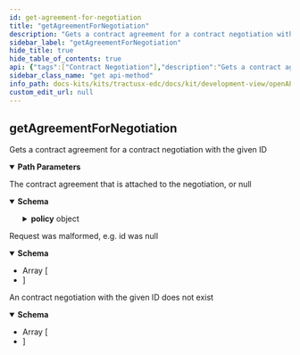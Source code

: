 ```yaml
---
id: get-agreement-for-negotiation
title: "getAgreementForNegotiation"
description: "Gets a contract agreement for a contract negotiation with the given ID"
sidebar_label: "getAgreementForNegotiation"
hide_title: true
hide_table_of_contents: true
api: {"tags":["Contract Negotiation"],"description":"Gets a contract agreement for a contract negotiation with the given ID","operationId":"getAgreementForNegotiation","parameters":[{"name":"id","in":"path","required":true,"style":"simple","explode":false,"schema":{"type":"string","example":null}}],"responses":{"200":{"description":"The contract agreement that is attached to the negotiation, or null","content":{"application/json":{"schema":{"type":"object","properties":{"@context":{"type":"object","example":null},"@id":{"type":"string","example":null},"@type":{"type":"string","example":null},"assetId":{"type":"string","example":null},"consumerId":{"type":"string","example":null},"contractSigningDate":{"type":"integer","format":"int64","example":null},"policy":{"type":"object","properties":{"@type":{"type":"string","example":null,"enum":["SET","OFFER","CONTRACT"]},"assignee":{"type":"string","example":null},"assigner":{"type":"string","example":null},"extensibleProperties":{"type":"object","additionalProperties":{"type":"object","example":null},"example":null},"inheritsFrom":{"type":"string","example":null},"obligations":{"type":"array","example":null,"items":{"type":"object","properties":{"action":{"type":"object","properties":{"constraint":{"required":["edctype"],"type":"object","properties":{"edctype":{"type":"string","example":null}},"example":null,"discriminator":{"propertyName":"edctype"},"title":"Constraint"},"includedIn":{"type":"string","example":null},"type":{"type":"string","example":null}},"example":null,"title":"Action"},"assignee":{"type":"string","example":null},"assigner":{"type":"string","example":null},"consequence":"circular(Duty)","constraints":{"type":"array","example":null,"items":{"required":["edctype"],"type":"object","properties":{"edctype":{"type":"string","example":null}},"example":null,"discriminator":{"propertyName":"edctype"},"title":"Constraint"}},"parentPermission":{"type":"object","properties":{"action":{"type":"object","properties":{"constraint":{"required":["edctype"],"type":"object","properties":{"edctype":{"type":"string","example":null}},"example":null,"discriminator":{"propertyName":"edctype"},"title":"Constraint"},"includedIn":{"type":"string","example":null},"type":{"type":"string","example":null}},"example":null,"title":"Action"},"assignee":{"type":"string","example":null},"assigner":{"type":"string","example":null},"constraints":{"type":"array","example":null,"items":{"required":["edctype"],"type":"object","properties":{"edctype":{"type":"string","example":null}},"example":null,"discriminator":{"propertyName":"edctype"},"title":"Constraint"}},"duties":{"type":"array","example":null,"items":"circular(Duty)"},"target":{"type":"string","example":null}},"example":null,"title":"Permission"},"target":{"type":"string","example":null}},"example":null,"title":"Duty"}},"permissions":{"type":"array","example":null,"items":{"type":"object","properties":{"action":{"type":"object","properties":{"constraint":{"required":["edctype"],"type":"object","properties":{"edctype":{"type":"string","example":null}},"example":null,"discriminator":{"propertyName":"edctype"},"title":"Constraint"},"includedIn":{"type":"string","example":null},"type":{"type":"string","example":null}},"example":null,"title":"Action"},"assignee":{"type":"string","example":null},"assigner":{"type":"string","example":null},"constraints":{"type":"array","example":null,"items":{"required":["edctype"],"type":"object","properties":{"edctype":{"type":"string","example":null}},"example":null,"discriminator":{"propertyName":"edctype"},"title":"Constraint"}},"duties":{"type":"array","example":null,"items":{"type":"object","properties":{"action":{"type":"object","properties":{"constraint":{"required":["edctype"],"type":"object","properties":{"edctype":{"type":"string","example":null}},"example":null,"discriminator":{"propertyName":"edctype"},"title":"Constraint"},"includedIn":{"type":"string","example":null},"type":{"type":"string","example":null}},"example":null,"title":"Action"},"assignee":{"type":"string","example":null},"assigner":{"type":"string","example":null},"consequence":"circular(Duty)","constraints":{"type":"array","example":null,"items":{"required":["edctype"],"type":"object","properties":{"edctype":{"type":"string","example":null}},"example":null,"discriminator":{"propertyName":"edctype"},"title":"Constraint"}},"parentPermission":"circular(Permission)","target":{"type":"string","example":null}},"example":null,"title":"Duty"}},"target":{"type":"string","example":null}},"example":null,"title":"Permission"}},"prohibitions":{"type":"array","example":null,"items":{"type":"object","properties":{"action":{"type":"object","properties":{"constraint":{"required":["edctype"],"type":"object","properties":{"edctype":{"type":"string","example":null}},"example":null,"discriminator":{"propertyName":"edctype"},"title":"Constraint"},"includedIn":{"type":"string","example":null},"type":{"type":"string","example":null}},"example":null,"title":"Action"},"assignee":{"type":"string","example":null},"assigner":{"type":"string","example":null},"constraints":{"type":"array","example":null,"items":{"required":["edctype"],"type":"object","properties":{"edctype":{"type":"string","example":null}},"example":null,"discriminator":{"propertyName":"edctype"},"title":"Constraint"}},"target":{"type":"string","example":null}},"example":null,"title":"Prohibition"}},"target":{"type":"string","example":null}},"example":null,"title":"Policy"},"providerId":{"type":"string","example":null}},"example":null,"title":"ContractAgreementDto"}}}},"400":{"description":"Request was malformed, e.g. id was null","content":{"application/json":{"schema":{"type":"array","example":null,"items":{"type":"object","properties":{"invalidValue":{"type":"object","example":null},"message":{"type":"string","example":null},"path":{"type":"string","example":null},"type":{"type":"string","example":null}},"example":null,"title":"ApiErrorDetail"}}}}},"404":{"description":"An contract negotiation with the given ID does not exist","content":{"application/json":{"schema":{"type":"array","example":null,"items":{"type":"object","properties":{"invalidValue":{"type":"object","example":null},"message":{"type":"string","example":null},"path":{"type":"string","example":null},"type":{"type":"string","example":null}},"example":null,"title":"ApiErrorDetail"}}}}}},"method":"get","path":"/v2/contractnegotiations/{id}/agreement","servers":[{"url":"/"}],"info":{"title":"management-api","description":"REST API documentation for the management-api","version":"0.1.3-SNAPSHOT"},"postman":{"name":"get Agreement For Negotiation","description":{"content":"Gets a contract agreement for a contract negotiation with the given ID","type":"text/plain"},"url":{"path":["v2","contractnegotiations",":id","agreement"],"host":["{{baseUrl}}"],"query":[],"variable":[{"disabled":false,"description":{"content":"(Required) ","type":"text/plain"},"type":"any","value":"","key":"id"}]},"header":[{"key":"Accept","value":"application/json"}],"method":"GET"}}
sidebar_class_name: "get api-method"
info_path: docs-kits/kits/tractusx-edc/docs/kit/development-view/openAPI/management-api/management-api
custom_edit_url: null
---
```



## getAgreementForNegotiation



Gets a contract agreement for a contract negotiation with the given ID

<details style={{"marginBottom":"1rem"}} data-collapsed={false} open={true}><summary style={{}}><strong>Path Parameters</strong></summary><div><ul><ParamsItem className={"paramsItem"} param={{"name":"id","in":"path","required":true,"style":"simple","explode":false,"schema":{"type":"string","example":null}}}></ParamsItem></ul></div></details><div><ApiTabs><TabItem label={"200"} value={"200"}><div>

The contract agreement that is attached to the negotiation, or null

</div><div><MimeTabs schemaType={"response"}><TabItem label={"application/json"} value={"application/json"}><SchemaTabs><TabItem label={"Schema"} value={"Schema"}><details style={{}} data-collapsed={false} open={true}><summary style={{"textAlign":"left"}}><strong>Schema</strong></summary><div style={{"textAlign":"left","marginLeft":"1rem"}}></div><ul style={{"marginLeft":"1rem"}}><SchemaItem collapsible={false} name={"@context"} required={false} schemaName={"object"} qualifierMessage={undefined} schema={{"type":"object","example":null}}></SchemaItem><SchemaItem collapsible={false} name={"@id"} required={false} schemaName={"string"} qualifierMessage={undefined} schema={{"type":"string","example":null}}></SchemaItem><SchemaItem collapsible={false} name={"@type"} required={false} schemaName={"string"} qualifierMessage={undefined} schema={{"type":"string","example":null}}></SchemaItem><SchemaItem collapsible={false} name={"assetId"} required={false} schemaName={"string"} qualifierMessage={undefined} schema={{"type":"string","example":null}}></SchemaItem><SchemaItem collapsible={false} name={"consumerId"} required={false} schemaName={"string"} qualifierMessage={undefined} schema={{"type":"string","example":null}}></SchemaItem><SchemaItem collapsible={false} name={"contractSigningDate"} required={false} schemaName={"int64"} qualifierMessage={undefined} schema={{"type":"integer","format":"int64","example":null}}></SchemaItem><SchemaItem collapsible={true} className={"schemaItem"}><details style={{}}><summary style={{}}><strong>policy</strong><span style={{"opacity":"0.6"}}> object</span></summary><div style={{"marginLeft":"1rem"}}><SchemaItem collapsible={false} name={"@type"} required={false} schemaName={"string"} qualifierMessage={"**Possible values:** [`SET`, `OFFER`, `CONTRACT`]"} schema={{"type":"string","example":null,"enum":["SET","OFFER","CONTRACT"]}}></SchemaItem><SchemaItem collapsible={false} name={"assignee"} required={false} schemaName={"string"} qualifierMessage={undefined} schema={{"type":"string","example":null}}></SchemaItem><SchemaItem collapsible={false} name={"assigner"} required={false} schemaName={"string"} qualifierMessage={undefined} schema={{"type":"string","example":null}}></SchemaItem><SchemaItem collapsible={true} className={"schemaItem"}><details style={{}}><summary style={{}}><strong>extensibleProperties</strong><span style={{"opacity":"0.6"}}> object</span></summary><div style={{"marginLeft":"1rem"}}><li><div><code>property name*</code><span style={{"opacity":"0.6"}}> object</span></div></li></div></details></SchemaItem><SchemaItem collapsible={false} name={"inheritsFrom"} required={false} schemaName={"string"} qualifierMessage={undefined} schema={{"type":"string","example":null}}></SchemaItem><SchemaItem collapsible={true} className={"schemaItem"}><details style={{}}><summary style={{}}><strong>obligations</strong><span style={{"opacity":"0.6"}}> object[]</span></summary><div style={{"marginLeft":"1rem"}}><li><div style={{"fontSize":"var(--ifm-code-font-size)","opacity":"0.6","marginLeft":"-.5rem","paddingBottom":".5rem"}}>Array [</div></li><SchemaItem collapsible={true} className={"schemaItem"}><details style={{}}><summary style={{}}><strong>action</strong><span style={{"opacity":"0.6"}}> object</span></summary><div style={{"marginLeft":"1rem"}}><SchemaItem collapsible={true} className={"schemaItem"}><details style={{}}><summary style={{}}><strong>constraint</strong><span style={{"opacity":"0.6"}}> object</span></summary><div style={{"marginLeft":"1rem"}}></div></details></SchemaItem><SchemaItem collapsible={false} name={"includedIn"} required={false} schemaName={"string"} qualifierMessage={undefined} schema={{"type":"string","example":null}}></SchemaItem><SchemaItem collapsible={false} name={"type"} required={false} schemaName={"string"} qualifierMessage={undefined} schema={{"type":"string","example":null}}></SchemaItem></div></details></SchemaItem><SchemaItem collapsible={false} name={"assignee"} required={false} schemaName={"string"} qualifierMessage={undefined} schema={{"type":"string","example":null}}></SchemaItem><SchemaItem collapsible={false} name={"assigner"} required={false} schemaName={"string"} qualifierMessage={undefined} schema={{"type":"string","example":null}}></SchemaItem><SchemaItem collapsible={false} name={"consequence"} required={false} schemaName={""} qualifierMessage={undefined} schema={"circular(Duty)"}></SchemaItem><SchemaItem collapsible={true} className={"schemaItem"}><details style={{}}><summary style={{}}><strong>constraints</strong><span style={{"opacity":"0.6"}}> object[]</span></summary><div style={{"marginLeft":"1rem"}}><li><div style={{"fontSize":"var(--ifm-code-font-size)","opacity":"0.6","marginLeft":"-.5rem","paddingBottom":".5rem"}}>Array [</div></li><li><div style={{"fontSize":"var(--ifm-code-font-size)","opacity":"0.6","marginLeft":"-.5rem"}}>]</div></li></div></details></SchemaItem><SchemaItem collapsible={true} className={"schemaItem"}><details style={{}}><summary style={{}}><strong>parentPermission</strong><span style={{"opacity":"0.6"}}> object</span></summary><div style={{"marginLeft":"1rem"}}><SchemaItem collapsible={true} className={"schemaItem"}><details style={{}}><summary style={{}}><strong>action</strong><span style={{"opacity":"0.6"}}> object</span></summary><div style={{"marginLeft":"1rem"}}><SchemaItem collapsible={true} className={"schemaItem"}><details style={{}}><summary style={{}}><strong>constraint</strong><span style={{"opacity":"0.6"}}> object</span></summary><div style={{"marginLeft":"1rem"}}></div></details></SchemaItem><SchemaItem collapsible={false} name={"includedIn"} required={false} schemaName={"string"} qualifierMessage={undefined} schema={{"type":"string","example":null}}></SchemaItem><SchemaItem collapsible={false} name={"type"} required={false} schemaName={"string"} qualifierMessage={undefined} schema={{"type":"string","example":null}}></SchemaItem></div></details></SchemaItem><SchemaItem collapsible={false} name={"assignee"} required={false} schemaName={"string"} qualifierMessage={undefined} schema={{"type":"string","example":null}}></SchemaItem><SchemaItem collapsible={false} name={"assigner"} required={false} schemaName={"string"} qualifierMessage={undefined} schema={{"type":"string","example":null}}></SchemaItem><SchemaItem collapsible={true} className={"schemaItem"}><details style={{}}><summary style={{}}><strong>constraints</strong><span style={{"opacity":"0.6"}}> object[]</span></summary><div style={{"marginLeft":"1rem"}}><li><div style={{"fontSize":"var(--ifm-code-font-size)","opacity":"0.6","marginLeft":"-.5rem","paddingBottom":".5rem"}}>Array [</div></li><li><div style={{"fontSize":"var(--ifm-code-font-size)","opacity":"0.6","marginLeft":"-.5rem"}}>]</div></li></div></details></SchemaItem><SchemaItem collapsible={false} name={"duties"} required={false} schemaName={"undefined[]"} qualifierMessage={undefined} schema={{"type":"array","example":null,"items":"circular(Duty)"}}></SchemaItem><SchemaItem collapsible={false} name={"target"} required={false} schemaName={"string"} qualifierMessage={undefined} schema={{"type":"string","example":null}}></SchemaItem></div></details></SchemaItem><SchemaItem collapsible={false} name={"target"} required={false} schemaName={"string"} qualifierMessage={undefined} schema={{"type":"string","example":null}}></SchemaItem><li><div style={{"fontSize":"var(--ifm-code-font-size)","opacity":"0.6","marginLeft":"-.5rem"}}>]</div></li></div></details></SchemaItem><SchemaItem collapsible={true} className={"schemaItem"}><details style={{}}><summary style={{}}><strong>permissions</strong><span style={{"opacity":"0.6"}}> object[]</span></summary><div style={{"marginLeft":"1rem"}}><li><div style={{"fontSize":"var(--ifm-code-font-size)","opacity":"0.6","marginLeft":"-.5rem","paddingBottom":".5rem"}}>Array [</div></li><SchemaItem collapsible={true} className={"schemaItem"}><details style={{}}><summary style={{}}><strong>action</strong><span style={{"opacity":"0.6"}}> object</span></summary><div style={{"marginLeft":"1rem"}}><SchemaItem collapsible={true} className={"schemaItem"}><details style={{}}><summary style={{}}><strong>constraint</strong><span style={{"opacity":"0.6"}}> object</span></summary><div style={{"marginLeft":"1rem"}}></div></details></SchemaItem><SchemaItem collapsible={false} name={"includedIn"} required={false} schemaName={"string"} qualifierMessage={undefined} schema={{"type":"string","example":null}}></SchemaItem><SchemaItem collapsible={false} name={"type"} required={false} schemaName={"string"} qualifierMessage={undefined} schema={{"type":"string","example":null}}></SchemaItem></div></details></SchemaItem><SchemaItem collapsible={false} name={"assignee"} required={false} schemaName={"string"} qualifierMessage={undefined} schema={{"type":"string","example":null}}></SchemaItem><SchemaItem collapsible={false} name={"assigner"} required={false} schemaName={"string"} qualifierMessage={undefined} schema={{"type":"string","example":null}}></SchemaItem><SchemaItem collapsible={true} className={"schemaItem"}><details style={{}}><summary style={{}}><strong>constraints</strong><span style={{"opacity":"0.6"}}> object[]</span></summary><div style={{"marginLeft":"1rem"}}><li><div style={{"fontSize":"var(--ifm-code-font-size)","opacity":"0.6","marginLeft":"-.5rem","paddingBottom":".5rem"}}>Array [</div></li><li><div style={{"fontSize":"var(--ifm-code-font-size)","opacity":"0.6","marginLeft":"-.5rem"}}>]</div></li></div></details></SchemaItem><SchemaItem collapsible={true} className={"schemaItem"}><details style={{}}><summary style={{}}><strong>duties</strong><span style={{"opacity":"0.6"}}> object[]</span></summary><div style={{"marginLeft":"1rem"}}><li><div style={{"fontSize":"var(--ifm-code-font-size)","opacity":"0.6","marginLeft":"-.5rem","paddingBottom":".5rem"}}>Array [</div></li><SchemaItem collapsible={true} className={"schemaItem"}><details style={{}}><summary style={{}}><strong>action</strong><span style={{"opacity":"0.6"}}> object</span></summary><div style={{"marginLeft":"1rem"}}><SchemaItem collapsible={true} className={"schemaItem"}><details style={{}}><summary style={{}}><strong>constraint</strong><span style={{"opacity":"0.6"}}> object</span></summary><div style={{"marginLeft":"1rem"}}></div></details></SchemaItem><SchemaItem collapsible={false} name={"includedIn"} required={false} schemaName={"string"} qualifierMessage={undefined} schema={{"type":"string","example":null}}></SchemaItem><SchemaItem collapsible={false} name={"type"} required={false} schemaName={"string"} qualifierMessage={undefined} schema={{"type":"string","example":null}}></SchemaItem></div></details></SchemaItem><SchemaItem collapsible={false} name={"assignee"} required={false} schemaName={"string"} qualifierMessage={undefined} schema={{"type":"string","example":null}}></SchemaItem><SchemaItem collapsible={false} name={"assigner"} required={false} schemaName={"string"} qualifierMessage={undefined} schema={{"type":"string","example":null}}></SchemaItem><SchemaItem collapsible={false} name={"consequence"} required={false} schemaName={""} qualifierMessage={undefined} schema={"circular(Duty)"}></SchemaItem><SchemaItem collapsible={true} className={"schemaItem"}><details style={{}}><summary style={{}}><strong>constraints</strong><span style={{"opacity":"0.6"}}> object[]</span></summary><div style={{"marginLeft":"1rem"}}><li><div style={{"fontSize":"var(--ifm-code-font-size)","opacity":"0.6","marginLeft":"-.5rem","paddingBottom":".5rem"}}>Array [</div></li><li><div style={{"fontSize":"var(--ifm-code-font-size)","opacity":"0.6","marginLeft":"-.5rem"}}>]</div></li></div></details></SchemaItem><SchemaItem collapsible={false} name={"parentPermission"} required={false} schemaName={""} qualifierMessage={undefined} schema={"circular(Permission)"}></SchemaItem><SchemaItem collapsible={false} name={"target"} required={false} schemaName={"string"} qualifierMessage={undefined} schema={{"type":"string","example":null}}></SchemaItem><li><div style={{"fontSize":"var(--ifm-code-font-size)","opacity":"0.6","marginLeft":"-.5rem"}}>]</div></li></div></details></SchemaItem><SchemaItem collapsible={false} name={"target"} required={false} schemaName={"string"} qualifierMessage={undefined} schema={{"type":"string","example":null}}></SchemaItem><li><div style={{"fontSize":"var(--ifm-code-font-size)","opacity":"0.6","marginLeft":"-.5rem"}}>]</div></li></div></details></SchemaItem><SchemaItem collapsible={true} className={"schemaItem"}><details style={{}}><summary style={{}}><strong>prohibitions</strong><span style={{"opacity":"0.6"}}> object[]</span></summary><div style={{"marginLeft":"1rem"}}><li><div style={{"fontSize":"var(--ifm-code-font-size)","opacity":"0.6","marginLeft":"-.5rem","paddingBottom":".5rem"}}>Array [</div></li><SchemaItem collapsible={true} className={"schemaItem"}><details style={{}}><summary style={{}}><strong>action</strong><span style={{"opacity":"0.6"}}> object</span></summary><div style={{"marginLeft":"1rem"}}><SchemaItem collapsible={true} className={"schemaItem"}><details style={{}}><summary style={{}}><strong>constraint</strong><span style={{"opacity":"0.6"}}> object</span></summary><div style={{"marginLeft":"1rem"}}></div></details></SchemaItem><SchemaItem collapsible={false} name={"includedIn"} required={false} schemaName={"string"} qualifierMessage={undefined} schema={{"type":"string","example":null}}></SchemaItem><SchemaItem collapsible={false} name={"type"} required={false} schemaName={"string"} qualifierMessage={undefined} schema={{"type":"string","example":null}}></SchemaItem></div></details></SchemaItem><SchemaItem collapsible={false} name={"assignee"} required={false} schemaName={"string"} qualifierMessage={undefined} schema={{"type":"string","example":null}}></SchemaItem><SchemaItem collapsible={false} name={"assigner"} required={false} schemaName={"string"} qualifierMessage={undefined} schema={{"type":"string","example":null}}></SchemaItem><SchemaItem collapsible={true} className={"schemaItem"}><details style={{}}><summary style={{}}><strong>constraints</strong><span style={{"opacity":"0.6"}}> object[]</span></summary><div style={{"marginLeft":"1rem"}}><li><div style={{"fontSize":"var(--ifm-code-font-size)","opacity":"0.6","marginLeft":"-.5rem","paddingBottom":".5rem"}}>Array [</div></li><li><div style={{"fontSize":"var(--ifm-code-font-size)","opacity":"0.6","marginLeft":"-.5rem"}}>]</div></li></div></details></SchemaItem><SchemaItem collapsible={false} name={"target"} required={false} schemaName={"string"} qualifierMessage={undefined} schema={{"type":"string","example":null}}></SchemaItem><li><div style={{"fontSize":"var(--ifm-code-font-size)","opacity":"0.6","marginLeft":"-.5rem"}}>]</div></li></div></details></SchemaItem><SchemaItem collapsible={false} name={"target"} required={false} schemaName={"string"} qualifierMessage={undefined} schema={{"type":"string","example":null}}></SchemaItem></div></details></SchemaItem><SchemaItem collapsible={false} name={"providerId"} required={false} schemaName={"string"} qualifierMessage={undefined} schema={{"type":"string","example":null}}></SchemaItem></ul></details></TabItem><TabItem label={"Example (from schema)"} value={"Example (from schema)"}><ResponseSamples responseExample={"null"} language={"json"}></ResponseSamples></TabItem></SchemaTabs></TabItem></MimeTabs></div></TabItem><TabItem label={"400"} value={"400"}><div>

Request was malformed, e.g. id was null

</div><div><MimeTabs schemaType={"response"}><TabItem label={"application/json"} value={"application/json"}><SchemaTabs><TabItem label={"Schema"} value={"Schema"}><details style={{}} data-collapsed={false} open={true}><summary style={{"textAlign":"left"}}><strong>Schema</strong></summary><div style={{"textAlign":"left","marginLeft":"1rem"}}></div><ul style={{"marginLeft":"1rem"}}><li><div style={{"fontSize":"var(--ifm-code-font-size)","opacity":"0.6","marginLeft":"-.5rem","paddingBottom":".5rem"}}>Array [</div></li><SchemaItem collapsible={false} name={"invalidValue"} required={false} schemaName={"object"} qualifierMessage={undefined} schema={{"type":"object","example":null}}></SchemaItem><SchemaItem collapsible={false} name={"message"} required={false} schemaName={"string"} qualifierMessage={undefined} schema={{"type":"string","example":null}}></SchemaItem><SchemaItem collapsible={false} name={"path"} required={false} schemaName={"string"} qualifierMessage={undefined} schema={{"type":"string","example":null}}></SchemaItem><SchemaItem collapsible={false} name={"type"} required={false} schemaName={"string"} qualifierMessage={undefined} schema={{"type":"string","example":null}}></SchemaItem><li><div style={{"fontSize":"var(--ifm-code-font-size)","opacity":"0.6","marginLeft":"-.5rem"}}>]</div></li></ul></details></TabItem><TabItem label={"Example (from schema)"} value={"Example (from schema)"}><ResponseSamples responseExample={"null"} language={"json"}></ResponseSamples></TabItem></SchemaTabs></TabItem></MimeTabs></div></TabItem><TabItem label={"404"} value={"404"}><div>

An contract negotiation with the given ID does not exist

</div><div><MimeTabs schemaType={"response"}><TabItem label={"application/json"} value={"application/json"}><SchemaTabs><TabItem label={"Schema"} value={"Schema"}><details style={{}} data-collapsed={false} open={true}><summary style={{"textAlign":"left"}}><strong>Schema</strong></summary><div style={{"textAlign":"left","marginLeft":"1rem"}}></div><ul style={{"marginLeft":"1rem"}}><li><div style={{"fontSize":"var(--ifm-code-font-size)","opacity":"0.6","marginLeft":"-.5rem","paddingBottom":".5rem"}}>Array [</div></li><SchemaItem collapsible={false} name={"invalidValue"} required={false} schemaName={"object"} qualifierMessage={undefined} schema={{"type":"object","example":null}}></SchemaItem><SchemaItem collapsible={false} name={"message"} required={false} schemaName={"string"} qualifierMessage={undefined} schema={{"type":"string","example":null}}></SchemaItem><SchemaItem collapsible={false} name={"path"} required={false} schemaName={"string"} qualifierMessage={undefined} schema={{"type":"string","example":null}}></SchemaItem><SchemaItem collapsible={false} name={"type"} required={false} schemaName={"string"} qualifierMessage={undefined} schema={{"type":"string","example":null}}></SchemaItem><li><div style={{"fontSize":"var(--ifm-code-font-size)","opacity":"0.6","marginLeft":"-.5rem"}}>]</div></li></ul></details></TabItem><TabItem label={"Example (from schema)"} value={"Example (from schema)"}><ResponseSamples responseExample={"null"} language={"json"}></ResponseSamples></TabItem></SchemaTabs></TabItem></MimeTabs></div></TabItem></ApiTabs></div>
      